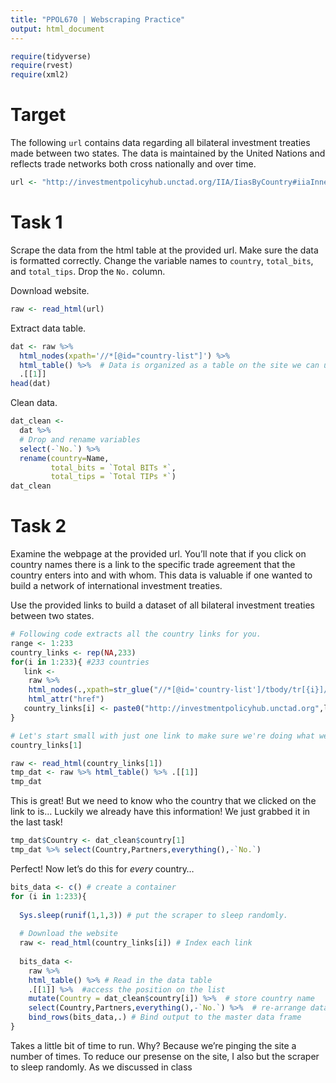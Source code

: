 ```yaml
---
title: "PPOL670 | Webscraping Practice"
output: html_document
---
```



```r
require(tidyverse)
require(rvest)
require(xml2)
```

# Target

The following `url` contains data regarding all bilateral investment treaties made between two states. The data is maintained by the United Nations and reflects trade networks both cross nationally and over time. 

```r
url <- "http://investmentpolicyhub.unctad.org/IIA/IiasByCountry#iiaInnerMenu"
```

# Task 1

Scrape the data from the html table at the provided url. Make sure the data is formatted correctly. Change the variable names to `country`, `total_bits`, and `total_tips`. Drop the `No.` column. 


Download website.
```r
raw <- read_html(url)
```


Extract data table.
```r
dat <- raw %>% 
  html_nodes(xpath='//*[@id="country-list"]') %>% 
  html_table() %>%  # Data is organized as a table on the site we can us html_table()
  .[[1]]
head(dat)
```

Clean data.
```r
dat_clean <-
  dat %>% 
  # Drop and rename variables
  select(-`No.`) %>% 
  rename(country=Name,
         total_bits = `Total BITs *`,
         total_tips = `Total TIPs *`) 
dat_clean
```

# Task 2 

Examine the webpage at the provided url. You'll note that if you click on country names there is a link to the specific trade agreement that the country enters into and with whom. This data is valuable if one wanted to build a network of international investment treaties. 

Use the provided links to build a dataset of all bilateral investment treaties between two states. 

```r
# Following code extracts all the country links for you. 
range <- 1:233 
country_links <- rep(NA,233)
for(i in 1:233){ #233 countries
   link <- 
    raw %>% 
    html_nodes(.,xpath=str_glue("//*[@id='country-list']/tbody/tr[{i}]/td[2]/span/a")) %>%
    html_attr("href")
   country_links[i] <- paste0("http://investmentpolicyhub.unctad.org",link)
}
```


```r
# Let's start small with just one link to make sure we're doing what we need to do.
country_links[1]
```

```r
raw <- read_html(country_links[1]) 
tmp_dat <- raw %>% html_table() %>% .[[1]]
tmp_dat
```

This is great! But we need to know who the country that we clicked on the link to is... Luckily we already have this information! We just grabbed it in the last task!

```r
tmp_dat$Country <- dat_clean$country[1]
tmp_dat %>% select(Country,Partners,everything(),-`No.`)
```
 
 Perfect! Now let's do this for _every_ country...
 
```r
bits_data <- c() # create a container
for (i in 1:233){
  
  Sys.sleep(runif(1,1,3)) # put the scraper to sleep randomly.
  
  # Download the website
  raw <- read_html(country_links[i]) # Index each link
  
  bits_data <- 
    raw %>% 
    html_table() %>% # Read in the data table
    .[[1]] %>%  #access the position on the list
    mutate(Country = dat_clean$country[i]) %>%  # store country name
    select(Country,Partners,everything(),-`No.`) %>%  # re-arrange data
    bind_rows(bits_data,.) # Bind output to the master data frame
}
```
 
Takes a little bit of time to run. Why? Because we're pinging the site a number of times. To reduce our presense on the site, I also but the scraper to sleep randomly. As we discussed in class
 

